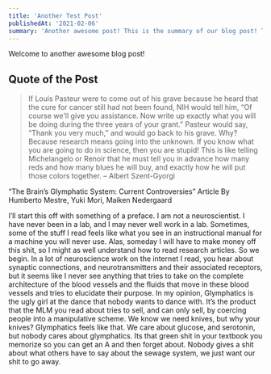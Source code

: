 ```yaml
---
title: 'Another Test Post'
publishedAt: '2021-02-06'
summary: 'Another awesome post! This is the summary of our blog post! This is the summary of our blog post! This is the summary of our blog post!'
---
```


Welcome to another awesome blog post!

## Quote of the Post

> If Louis Pasteur were to come out of his grave because he heard that the cure for cancer still had not been found, NIH would tell him, “Of course we'll give you assistance. Now write up exactly what you will be doing during the three years of your grant.” Pasteur would say, “Thank you very much,” and would go back to his grave. Why? Because research means going into the unknown. If you know what you are going to do in science, then you are stupid! This is like telling Michelangelo or Renoir that he must tell you in advance how many reds and how many blues he will buy, and exactly how he will put those colors together. – Albert Szent-Gyorgi

“The Brain’s Glymphatic System: Current Controversies”
Article By Humberto Mestre, Yuki Mori, Maiken Nedergaard 

I’ll start this off with something of a preface. I am not a neuroscientist. I have never been in a lab, and I may never well work in a lab. Sometimes, some of the stuff I read feels like what you see in an instructional manual for a machine you will never use. Alas, someday I will have to make money off this shit, so I might as well understand how to read research articles. So we begin. In a lot of neuroscience work on the internet I read, you hear about synaptic connections, and neurotransmitters and their associated receptors, but it seems like I never see anything that tries to take on the complete architecture of the blood vessels and the fluids that move in these blood vessels and tries to elucidate their purpose. In my opinion, Glymphatics is the ugly girl at the dance that nobody wants to dance with. It’s the product that the MLM you read about tries to sell, and can only sell, by coercing people into a manipulative scheme. We know we need knives, but why your knives? Glymphatics feels like that. We care about glucose, and serotonin, but nobody cares about glymphatics. Its that green shit in your textbook you memorize so you can get an A and then forget about. Nobody gives a shit about what others have to say about the sewage system, we just want our shit to go away.
